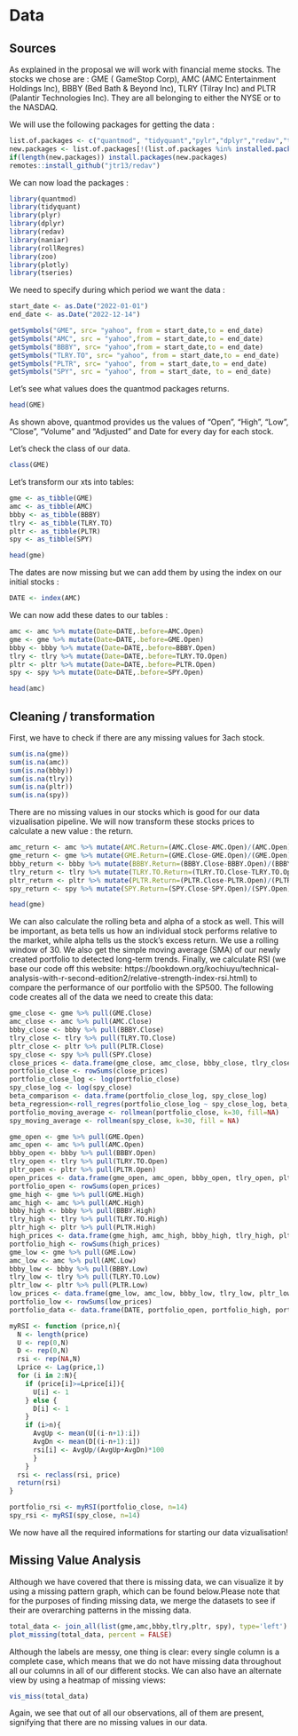 # Data 

## Sources
As explained in the proposal we will work with financial meme stocks. The stocks we chose are : GME ( GameStop Corp), AMC (AMC Entertainment Holdings Inc), BBBY (Bed Bath & Beyond Inc), TLRY (Tilray Inc) and PLTR (Palantir Technologies Inc). They are all belonging to either the NYSE or to the NASDAQ. 

We will use the following packages for getting the data : 

```r
list.of.packages <- c("quantmod", "tidyquant","pylr","dplyr","redav","tidyverse", "remotes","naniar", "rollRegres", "zoo", "plotly", "tseries")
new.packages <- list.of.packages[!(list.of.packages %in% installed.packages()[,"Package"])]
if(length(new.packages)) install.packages(new.packages)
remotes::install_github("jtr13/redav")
```
We can now load the packages :

```r
library(quantmod)
library(tidyquant)
library(plyr)
library(dplyr)
library(redav)
library(naniar)
library(rollRegres)
library(zoo)
library(plotly)
library(tseries)
```
We need to specify during which period we want the data : 

```r
start_date <- as.Date("2022-01-01")
end_date <- as.Date("2022-12-14")
```

```r
getSymbols("GME", src= "yahoo", from = start_date,to = end_date)
getSymbols("AMC", src = "yahoo",from = start_date,to = end_date)
getSymbols("BBBY", src= "yahoo",from = start_date,to = end_date)
getSymbols("TLRY.TO", src= "yahoo", from = start_date,to = end_date)
getSymbols("PLTR", src= "yahoo", from = start_date,to = end_date)
getSymbols("SPY", src = "yahoo", from = start_date, to = end_date)
```

Let's see what values does the quantmod packages returns. 

```r
head(GME)
```
As shown above, quantmod provides us the values of "Open", "High", "Low", "Close", "Volume" and "Adjusted" and Date for every day for each stock. 

Let's check the class of our data.

```r
class(GME)
```

Let's transform our xts into tables: 

```r
gme <- as_tibble(GME)
amc <- as_tibble(AMC)
bbby <- as_tibble(BBBY)
tlry <- as_tibble(TLRY.TO)
pltr <- as_tibble(PLTR)
spy <- as_tibble(SPY)
```

```r
head(gme)
```
The dates are now missing but we can add them by using the index on our initial stocks :

```r
DATE <- index(AMC)
```


We can now add these dates to our tables : 


```r
amc <- amc %>% mutate(Date=DATE,.before=AMC.Open)
gme <- gme %>% mutate(Date=DATE,.before=GME.Open) 
bbby <- bbby %>% mutate(Date=DATE,.before=BBBY.Open)
tlry <- tlry %>% mutate(Date=DATE,.before=TLRY.TO.Open) 
pltr <- pltr %>% mutate(Date=DATE,.before=PLTR.Open)
spy <- spy %>% mutate(Date=DATE,.before=SPY.Open)
```


```r
head(amc)
```

## Cleaning / transformation

First, we have to check if there are any missing values for 3ach stock. 
```r
sum(is.na(gme))
sum(is.na(amc))
sum(is.na(bbby))
sum(is.na(tlry))
sum(is.na(pltr))
sum(is.na(spy))
```

There are no missing values in our stocks which is good for our data vizualisation pipeline.
We will now transform these stocks prices to calculate a new value : the return.

```r
amc_return <- amc %>% mutate(AMC.Return=(AMC.Close-AMC.Open)/(AMC.Open))
gme_return <- gme %>% mutate(GME.Return=(GME.Close-GME.Open)/(GME.Open)) 
bbby_return <- bbby %>% mutate(BBBY.Return=(BBBY.Close-BBBY.Open)/(BBBY.Open)) 
tlry_return <- tlry %>% mutate(TLRY.TO.Return=(TLRY.TO.Close-TLRY.TO.Open)/(TLRY.TO.Open))
pltr_return <- pltr %>% mutate(PLTR.Return=(PLTR.Close-PLTR.Open)/(PLTR.Open))
spy_return <- spy %>% mutate(SPY.Return=(SPY.Close-SPY.Open)/(SPY.Open))
```

```r
head(gme)
```

We can also calculate the rolling beta and alpha of a stock as well. This will be important, as beta tells us how an individual stock performs relative to the market, while alpha tells us the stock's excess return. We use a rolling window of 30. We also get the simple moving average (SMA) of our newly created portfolio to detected long-term trends. Finally, we calculate RSI (we base our code off this website: https://bookdown.org/kochiuyu/technical-analysis-with-r-second-edition2/relative-strength-index-rsi.html) to compare the performance of our portfolio with the SP500. The following code creates all of the data we need to create this data:

```r
gme_close <- gme %>% pull(GME.Close)
amc_close <- amc %>% pull(AMC.Close)
bbby_close <- bbby %>% pull(BBBY.Close)
tlry_close <- tlry %>% pull(TLRY.TO.Close)
pltr_close <- pltr %>% pull(PLTR.Close)
spy_close <- spy %>% pull(SPY.Close)
close_prices <- data.frame(gme_close, amc_close, bbby_close, tlry_close, pltr_close)
portfolio_close <- rowSums(close_prices)
portfolio_close_log <- log(portfolio_close)
spy_close_log <- log(spy_close)
beta_comparison <- data.frame(portfolio_close_log, spy_close_log)
beta_regression<-roll_regres(portfolio_close_log ~ spy_close_log, beta_comparison, width = 30)
portfolio_moving_average <- rollmean(portfolio_close, k=30, fill=NA)
spy_moving_average <- rollmean(spy_close, k=30, fill = NA)
```

```r
gme_open <- gme %>% pull(GME.Open)
amc_open <- amc %>% pull(AMC.Open)
bbby_open <- bbby %>% pull(BBBY.Open)
tlry_open <- tlry %>% pull(TLRY.TO.Open)
pltr_open <- pltr %>% pull(PLTR.Open)
open_prices <- data.frame(gme_open, amc_open, bbby_open, tlry_open, pltr_open)
portfolio_open <- rowSums(open_prices)
gme_high <- gme %>% pull(GME.High)
amc_high <- amc %>% pull(AMC.High)
bbby_high <- bbby %>% pull(BBBY.High)
tlry_high <- tlry %>% pull(TLRY.TO.High)
pltr_high <- pltr %>% pull(PLTR.High)
high_prices <- data.frame(gme_high, amc_high, bbby_high, tlry_high, pltr_high)
portfolio_high <- rowSums(high_prices)
gme_low <- gme %>% pull(GME.Low)
amc_low <- amc %>% pull(AMC.Low)
bbby_low <- bbby %>% pull(BBBY.Low)
tlry_low <- tlry %>% pull(TLRY.TO.Low)
pltr_low <- pltr %>% pull(PLTR.Low)
low_prices <- data.frame(gme_low, amc_low, bbby_low, tlry_low, pltr_low)
portfolio_low <- rowSums(low_prices)
portfolio_data <- data.frame(DATE, portfolio_open, portfolio_high, portfolio_low, portfolio_close)
```



```r
myRSI <- function (price,n){
  N <- length(price)
  U <- rep(0,N)
  D <- rep(0,N)
  rsi <- rep(NA,N)
  Lprice <- Lag(price,1)
  for (i in 2:N){
    if (price[i]>=Lprice[i]){
      U[i] <- 1
    } else {
      D[i] <- 1
    }
    if (i>n){
      AvgUp <- mean(U[(i-n+1):i])
      AvgDn <- mean(D[(i-n+1):i])
      rsi[i] <- AvgUp/(AvgUp+AvgDn)*100 
      }
    }
  rsi <- reclass(rsi, price)
  return(rsi)
}

portfolio_rsi <- myRSI(portfolio_close, n=14)
spy_rsi <- myRSI(spy_close, n=14)
```
We now have all the required informations for starting our data vizualisation!

## Missing Value Analysis

Although we have covered that there is missing data, we can visualize it by using a missing pattern graph, which can be found below.Please note that for the purposes of finding missing data, we merge the datasets to see if their are overarching patterns in the missing data.

```r
total_data <- join_all(list(gme,amc,bbby,tlry,pltr, spy), type='left')
plot_missing(total_data, percent = FALSE)
```
Although the labels are messy, one thing is clear: every single column is a complete case, which means that we do not have missing data throughout all our columns in all of our different stocks. We can also have an alternate view by using a heatmap of missing views:
```r
vis_miss(total_data)
```
Again, we see that out of all our observations, all of them are present, signifying that there are no missing values in our data.








